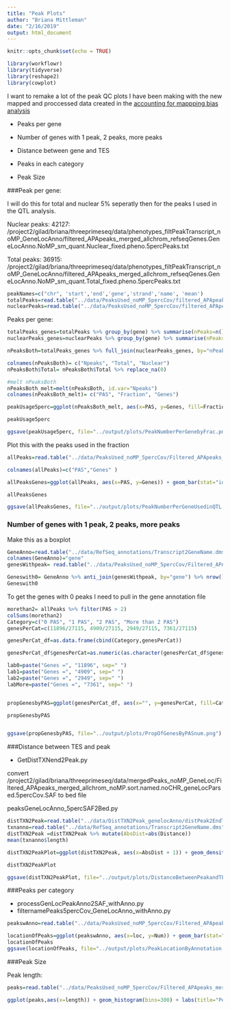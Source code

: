 ```yaml
---
title: "Peak Plots"
author: "Briana Mittleman"
date: "2/16/2019"
output: html_document
---
```


```r
knitr::opts_chunk$set(echo = TRUE)
```


```r
library(workflowr)
library(tidyverse)
library(reshape2)
library(cowplot)
```

I want to remake a lot of the peak QC plots I have been making with the new mapped and proccessed data created in the [accounting for mappping bias analysis](accountMapBias.html) 


* Peaks per gene  

* Number of genes with 1 peak, 2 peaks, more peaks  

* Distance between gene and TES  

* Peaks in each category  

* Peak Size 



###Peak per gene:  

I will do this for total and nuclear 5% seperatly then for the peaks I used in the QTL analysis.  

Nuclear peaks: 42127: /project2/gilad/briana/threeprimeseq/data/phenotypes_filtPeakTranscript_noMP_GeneLocAnno/filtered_APApeaks_merged_allchrom_refseqGenes.GeneLocAnno.NoMP_sm_quant.Nuclear_fixed.pheno.5percPeaks.txt

Total peaks: 36915: /project2/gilad/briana/threeprimeseq/data/phenotypes_filtPeakTranscript_noMP_GeneLocAnno/filtered_APApeaks_merged_allchrom_refseqGenes.GeneLocAnno.NoMP_sm_quant.Total_fixed.pheno.5percPeaks.txt


```r
peakNames=c("chr", 'start','end','gene','strand','name', 'mean')
totalPeaks=read.table("../data/PeaksUsed_noMP_5percCov/filtered_APApeaks_merged_allchrom_refseqGenes.GeneLocAnno.NoMP_sm_quant.Total_fixed.pheno.5percPeaks.txt", stringsAsFactors = F, col.names = peakNames)
nuclearPeaks=read.table("../data/PeaksUsed_noMP_5percCov/filtered_APApeaks_merged_allchrom_refseqGenes.GeneLocAnno.NoMP_sm_quant.Nuclear_fixed.pheno.5percPeaks.txt", stringsAsFactors = F, col.names = peakNames)
```


Peaks per gene:  

```r
totalPeaks_genes=totalPeaks %>% group_by(gene) %>% summarise(nPeaks=n()) %>% group_by(nPeaks) %>% summarise(GenesWithNPeaks=n())
nuclearPeaks_genes=nuclearPeaks %>% group_by(gene) %>% summarise(nPeaks=n())%>% group_by(nPeaks) %>% summarise(GenesWithNPeaks=n())

nPeaksBoth=totalPeaks_genes %>% full_join(nuclearPeaks_genes, by="nPeaks")

colnames(nPeaksBoth)= c("Npeaks", "Total", "Nuclear")
nPeaksBoth$Total= nPeaksBoth$Total %>% replace_na(0)

#melt nPeaksBoth
nPeaksBoth_melt=melt(nPeaksBoth, id.var="Npeaks")
colnames(nPeaksBoth_melt)= c("PAS", "Fraction", "Genes")

peakUsage5perc=ggplot(nPeaksBoth_melt, aes(x=PAS, y=Genes, fill=Fraction)) + geom_bar(stat="identity", position = "dodge") + labs(title="Number of Genes by PAS Number \n 5% Usage",x="Number of PAS in Gene") + theme(axis.text.y = element_text(size=12),axis.title.y=element_text(size=10,face="bold"), axis.title.x=element_text(size=12,face="bold"))+ scale_fill_manual(values=c("darkviolet","deepskyblue3"))  + facet_grid(~Fraction)

peakUsage5perc

ggsave(peakUsage5perc, file="../output/plots/PeakNumberPerGenebyFrac.png")
```

Plot this with the peaks used in the fraction

```r
allPeaks=read.table("../data/PeaksUsed_noMP_5percCov/Filtered_APApeaks_merged_allchrom_noMP.sort.named.noCHR_geneLocParsed.5percCov.bed", stringsAsFactors = F, col.names = c("chr", 'start','end', 'id', 'score', 'strand')) %>% separate(id, into=c("gene", "peak"), sep=":")%>% group_by(gene) %>% summarise(nPeaks=n()) %>% group_by(nPeaks) %>% summarise(GenesWithNPeaks=n())

colnames(allPeaks)=c("PAS","Genes" )

allPeaksGenes=ggplot(allPeaks, aes(x=PAS, y=Genes)) + geom_bar(stat="identity",fill="blue") + labs(title="Number of Genes by PAS Count: \n PAS Used in QTL analysis",x="Number of PAS in Gene") + theme(axis.text.y = element_text(size=12),axis.title.y=element_text(size=10,face="bold"), axis.title.x=element_text(size=12,face="bold")) 

allPeaksGenes

ggsave(allPeaksGenes, file="../output/plots/PeakNumberPerGeneUsedinQTL.png")
```
### Number of genes with 1 peak, 2 peaks, more peaks  


Make this as a boxplot  

```r
GeneAnno=read.table("../data/RefSeq_annotations/Transcript2GeneName.dms", stringsAsFactors = F, header=T) %>% select(name2) %>%  unique()
colnames(GeneAnno)="gene"
genesWithpeak= read.table("../data/PeaksUsed_noMP_5percCov/Filtered_APApeaks_merged_allchrom_noMP.sort.named.noCHR_geneLocParsed.5percCov.bed", stringsAsFactors = F, col.names = c("chr", 'start','end', 'id', 'score', 'strand')) %>% separate(id, into=c("gene", "peak"), sep=":") %>% select(gene) %>% unique()

Geneswith0= GeneAnno %>% anti_join(genesWithpeak, by="gene") %>% nrow()
Geneswith0
```


To get the genes with 0 peaks I need to pull in the gene annotation file  
```r

morethan2= allPeaks %>% filter(PAS > 2) 
colSums(morethan2)
Category=c("0 PAS", "1 PAS", "2 PAS", "More than 2 PAS")
genesPerCat=c(11896/27115, 4909/27115, 2949/27115, 7361/27115)

genesPerCat_df=as.data.frame(cbind(Category,genesPerCat))

genesPerCat_df$genesPerCat=as.numeric(as.character(genesPerCat_df$genesPerCat))

lab0=paste("Genes =", "11896", sep=" ")
lab1=paste("Genes =", "4909", sep=" ")
lab2=paste("Genes =", "2949", sep=" ")
labMore=paste("Genes =", "7361", sep=" ")


propGenesbyPAS=ggplot(genesPerCat_df, aes(x="", y=genesPerCat, fill=Category)) + geom_bar(stat="identity") + labs(x="Total Genes = 27115", y="Proportion of Genes", title="Proportion of Genes by number of PAS") + annotate("text", x="", y= .7, label=lab0) + annotate("text", x="", y= .5, label=lab1) + annotate("text", x="", y= .33, label=lab2) + annotate("text", x="", y= .2, label=labMore)

propGenesbyPAS


ggsave(propGenesbyPAS, file="../output/plots/PropOfGenesByPASnum.png")
```


###Distance between TES and peak  

* GetDistTXNend2Peak.py

convert /project2/gilad/briana/threeprimeseq/data/mergedPeaks_noMP_GeneLoc/Filtered_APApeaks_merged_allchrom_noMP.sort.named.noCHR_geneLocParsed.5percCov.SAF to bed file

peaksGeneLocAnno_5percSAF2Bed.py
```r
distTXN2Peak=read.table("../data/DistTXN2Peak_genelocAnno/distPeak2EndTXN.txt", col.names = c("Peak", "name2", "Distance", "Gene_Strand"),stringsAsFactors = F)
txnanno=read.table("../data/RefSeq_annotations/Transcript2GeneName.dms", header=T,stringsAsFactors = F) %>% mutate(length=abs(txEnd-txStart)) %>% semi_join(distTXN2Peak, by="name2")
distTXN2Peak =distTXN2Peak %>% mutate(AbsDist=abs(Distance))
mean(txnanno$length)
```

```r
distTXN2PeakPlot=ggplot(distTXN2Peak, aes(x=AbsDist + 1)) + geom_density() + scale_x_log10() + labs(x="Absolute Distance between end of Transcription and center of Peak", title="Distribution of transcription to peak absolute distance") +  geom_vline(xintercept=mean(txnanno$length), col="red") + annotate("text", x=1000000, y=.4, label="Average transcript length \n for genes in peaks", col='red')

distTXN2PeakPlot

ggsave(distTXN2PeakPlot, file="../output/plots/DistanceBetweenPeakandTES.png")
```


###Peaks per category  

* processGenLocPeakAnno2SAF_withAnno.py
* filternamePeaks5percCov_GeneLocAnno_withAnno.py  

```r
peakswAnno=read.table("../data/PeaksUsed_noMP_5percCov/Filtered_APApeaks_merged_allchrom_noMP.sort.named.noCHR_geneLocParsed.5percCov_withAnno.SAF", header=T) %>% separate(GeneID, into=c("Peak", "chrom", "start", "end", "strand", "gene", "loc"),sep=":") %>% select(Peak, loc) %>% group_by(loc) %>% summarise(Num=n())

```



```r
locationOfPeaks=ggplot(peakswAnno, aes(x=loc, y=Num)) + geom_bar(stat="identity", fill="blue") + labs(x="Gene Location", y="Number of Peaks", title="Location distribution for all PAS with 5% Usage")
locationOfPeaks
ggsave(locationOfPeaks, file="../output/plots/PeakLocationByAnnotation.png")
```


###Peak Size  

Peak length:  


```r
peaks=read.table("../data/PeaksUsed_noMP_5percCov/Filtered_APApeaks_merged_allchrom_noMP.sort.named.noCHR_geneLocParsed.5percCov.bed",col.names=c("chr", 'start','end', 'peak', 'score', 'strand')) %>% mutate(length=end-start)

```

```r
ggplot(peaks,aes(x=length)) + geom_histogram(bins=300) + labs(title="Peak Size", x="number of basepairs") + geom_vline(xintercept =mean(peaks$length),col="red")
```
